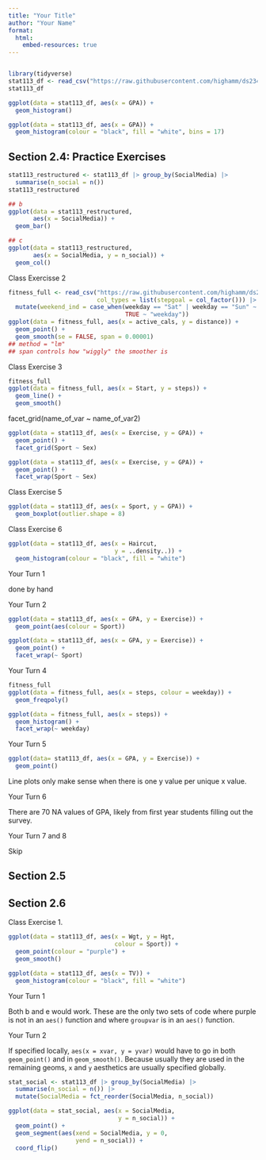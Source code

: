 ```yaml
---
title: "Your Title"
author: "Your Name"
format: 
  html:
    embed-resources: true
---
```



```r

```

```r
library(tidyverse)
stat113_df <- read_csv("https://raw.githubusercontent.com/highamm/ds234_quarto/main/data_online/stat113.csv")
stat113_df

ggplot(data = stat113_df, aes(x = GPA)) +
  geom_histogram()

ggplot(data = stat113_df, aes(x = GPA)) +
  geom_histogram(colour = "black", fill = "white", bins = 17)
```

## Section 2.4: Practice Exercises

```r
stat113_restructured <- stat113_df |> group_by(SocialMedia) |>
  summarise(n_social = n())
stat113_restructured

## b
ggplot(data = stat113_restructured,
       aes(x = SocialMedia)) +
  geom_bar()

## c
ggplot(data = stat113_restructured,
       aes(x = SocialMedia, y = n_social)) +
  geom_col()
```

Class Exercisse 2

```r

fitness_full <- read_csv("https://raw.githubusercontent.com/highamm/ds234_quarto/main/data_online/higham_fitness_clean.csv",
                         col_types = list(stepgoal = col_factor())) |>
  mutate(weekend_ind = case_when(weekday == "Sat" | weekday == "Sun" ~ "weekend",
                                 TRUE ~ "weekday"))
ggplot(data = fitness_full, aes(x = active_cals, y = distance)) +
  geom_point() +
  geom_smooth(se = FALSE, span = 0.00001)
## method = "lm"
## span controls how "wiggly" the smoother is
```

Class Exercise 3

```r
fitness_full
ggplot(data = fitness_full, aes(x = Start, y = steps)) +
  geom_line() +
  geom_smooth() 
```


facet_grid(name_of_var ~ name_of_var2)

```r
ggplot(data = stat113_df, aes(x = Exercise, y = GPA)) +
  geom_point() +
  facet_grid(Sport ~ Sex)

ggplot(data = stat113_df, aes(x = Exercise, y = GPA)) +
  geom_point() +
  facet_wrap(Sport ~ Sex)
```

Class Exercise 5

```r
ggplot(data = stat113_df, aes(x = Sport, y = GPA)) +
  geom_boxplot(outlier.shape = 8)
```

Class Exercise 6

```r
ggplot(data = stat113_df, aes(x = Haircut,
                              y = ..density..)) +
  geom_histogram(colour = "black", fill = "white")
```

Your Turn 1

done by hand

Your Turn 2

```r
ggplot(data = stat113_df, aes(x = GPA, y = Exercise)) +
  geom_point(aes(colour = Sport))

ggplot(data = stat113_df, aes(x = GPA, y = Exercise)) +
  geom_point() +
  facet_wrap(~ Sport)
```

Your Turn 4

```r
fitness_full
ggplot(data = fitness_full, aes(x = steps, colour = weekday)) +
  geom_freqpoly()

ggplot(data = fitness_full, aes(x = steps)) +
  geom_histogram() +
  facet_wrap(~ weekday)
```


Your Turn 5

```r
ggplot(data= stat113_df, aes(x = GPA, y = Exercise)) +
  geom_point()
```

Line plots only make sense when there is one y value per unique x value.

Your Turn 6

There are 70 NA values of GPA, likely from first year students filling out the survey.

Your Turn 7 and 8

Skip

## Section 2.5

## Section 2.6

Class Exercise 1.

```r
ggplot(data = stat113_df, aes(x = Wgt, y = Hgt,
                              colour = Sport)) +
  geom_point(colour = "purple") +
  geom_smooth()
```

```r
ggplot(data = stat113_df, aes(x = TV)) +
  geom_histogram(colour = "black", fill = "white")
```

Your Turn 1

Both b and e would work. These are the only two sets of code where purple is not in an `aes()` function and where `groupvar` is in an `aes()` function.

Your Turn 2

If specified locally, `aes(x = xvar, y = yvar)` would have to go in both `geom_point()` and in `geom_smooth()`. Because usually they are used in the remaining geoms, `x` and `y` aesthetics are usually specified globally.

```r
stat_social <- stat113_df |> group_by(SocialMedia) |>
  summarise(n_social = n()) |>
  mutate(SocialMedia = fct_reorder(SocialMedia, n_social))

ggplot(data = stat_social, aes(x = SocialMedia,
                               y = n_social)) +
  geom_point() +
  geom_segment(aes(xend = SocialMedia, y = 0,
                   yend = n_social)) +
  coord_flip()
```
